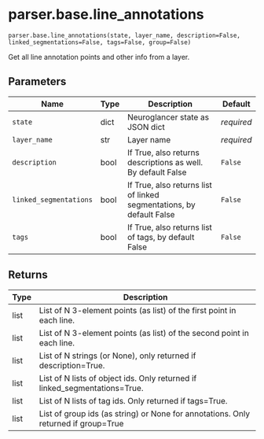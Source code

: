 # parser.base.line_annotations { #nglui.parser.base.line_annotations }

`parser.base.line_annotations(state, layer_name, description=False, linked_segmentations=False, tags=False, group=False)`

Get all line annotation points and other info from a layer.

## Parameters

| Name                   | Type   | Description                                                          | Default    |
|------------------------|--------|----------------------------------------------------------------------|------------|
| `state`                | dict   | Neuroglancer state as JSON dict                                      | _required_ |
| `layer_name`           | str    | Layer name                                                           | _required_ |
| `description`          | bool   | If True, also returns descriptions as well. By default False         | `False`    |
| `linked_segmentations` | bool   | If True, also returns list of linked segmentations, by default False | `False`    |
| `tags`                 | bool   | If True, also returns list of tags, by default False                 | `False`    |

## Returns

| Type   | Description                                                                        |
|--------|------------------------------------------------------------------------------------|
| list   | List of N 3-element points (as list) of the first point in each line.              |
| list   | List of N 3-element points (as list) of the second point in each line.             |
| list   | List of N strings (or None), only returned if description=True.                    |
| list   | List of N lists of object ids. Only returned if linked_segmentations=True.         |
| list   | List of N lists of tag ids. Only returned if tags=True.                            |
| list   | List of group ids (as string) or None for annotations. Only returned if group=True |